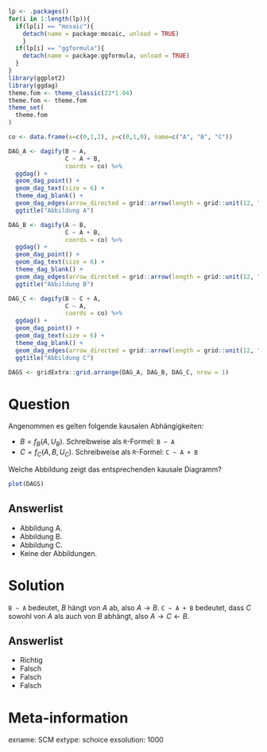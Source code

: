 ```r
lp <- .packages()
for(i in 1:length(lp)){
  if(lp[i] == "mosaic"){
    detach(name = package:mosaic, unload = TRUE)
    }
  if(lp[i] == "ggformula"){
    detach(name = package:ggformula, unload = TRUE)
  }
}
library(ggplot2)
library(ggdag)
theme.fom <- theme_classic(22*1.04)
theme.fom <- theme.fom
theme_set(
  theme.fom  
)

co <- data.frame(x=c(0,1,2), y=c(0,1,0), name=c("A", "B", "C"))

DAG_A <- dagify(B ~ A,
                C ~ A + B,
                coords = co) %>% 
  ggdag() + 
  geom_dag_point() + 
  geom_dag_text(size = 6) +
  theme_dag_blank() +
  geom_dag_edges(arrow_directed = grid::arrow(length = grid::unit(12, "pt"), type = "closed")) +
  ggtitle("Abbildung A")

DAG_B <- dagify(A ~ B,
                C ~ A + B,
                coords = co) %>% 
  ggdag() + 
  geom_dag_point() + 
  geom_dag_text(size = 6) +
  theme_dag_blank() +
  geom_dag_edges(arrow_directed = grid::arrow(length = grid::unit(12, "pt"), type = "closed")) +
  ggtitle("Abbildung B")

DAG_C <- dagify(B ~ C + A,
                C ~ A,
                coords = co) %>% 
  ggdag() + 
  geom_dag_point() + 
  geom_dag_text(size = 6) +
  theme_dag_blank() +
  geom_dag_edges(arrow_directed = grid::arrow(length = grid::unit(12, "pt"), type = "closed")) +
  ggtitle("Abbildung C")

DAGS <- gridExtra::grid.arrange(DAG_A, DAG_B, DAG_C, nrow = 1)
```

Question
========

Angenommen es gelten folgende kausalen Abhängigkeiten:

- $B=f_B(A, U_B)$. Schreibweise als `R`-Formel: `B ~ A`
- $C=f_C(A,B, U_C)$. Schreibweise als `R`-Formel: `C ~ A + B`


Welche Abbildung zeigt das entsprechenden kausale Diagramm?

```r
plot(DAGS)
```


Answerlist
----------
* Abbildung A.
* Abbildung B.
* Abbildung C.
* Keine der Abbildungen.


Solution
========

`B ~ A` bedeutet, $B$ hängt von $A$ ab, also $A\rightarrow B$.
`C ~ A + B` bedeutet, dass $C$ sowohl von $A$ als auch von $B$ abhängt, also $A\rightarrow C \leftarrow B$.

Answerlist
----------
* Richtig
* Falsch
* Falsch
* Falsch

Meta-information
================
exname: SCM
extype: schoice
exsolution: 1000